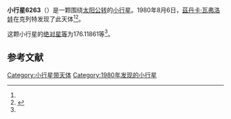 {{Infobox planet
| bgcolour = #FFFFC0
| name = 6263
| symbol = 
| image = 
| caption = 
| discovery = yes
| discovery_ref = 
| discoverer = [[茲丹卡·瓦弗洛娃|茲丹卡·瓦弗洛娃]]
| discovery_site = [[克列特|克列特]] 
| discovered = 1980年8月6日
| designations = yes
| mp_name = 
| named_after = 
| alt_names = 1980 PX/ 1990 VR1
| mp_category = [[主带小行星|主带小行星]]
| orbit_ref = <ref name="a">[http://ssd.jpl.nasa.gov/sbdb.cgi?sstr=6263 6263] {{Wayback|url=http://ssd.jpl.nasa.gov/sbdb.cgi?sstr=6263 |date=20110609185107 }}，小行星數據庫瀏覽器（JPL Small-Body Database Browser）－[[美国国家航空航天局|美国国家航空航天局]]喷气推进实验室</ref>
| epoch = 2456400.5 (2013年4月18日更新)
| aphelion = {{convert|2.7069726|AU|km|3|abbr=on|lk=out}}
| perihelion = {{convert|1.6681052|AU|km|3|abbr=on}}
| semimajor = {{convert|2.1875389|AU|km|3|abbr=on}}
| eccentricity = 0.2374512
| period = 1181.767688 [[日|日]]<br />3.24[[儒略年|儒略年]]
| avg_speed = 
| inclination = 2.22220
| asc_node = 160.25129
| mean_anomaly = 
| arg_peri = 176.11861
| satellites = 
| physical_characteristics = yes
| dimensions = 
| mass = 
| density = 
| surface_grav = 
| escape_velocity = 
| sidereal_day = 
| axial_tilt = 
| pole_ecliptic_lat = 
| pole_ecliptic_lon = 
| albedo = 
| temperatures= 
| temp_name1 = 
| mean_temp_1 = 
| max_temp_1 = 
| temp_name2 = 
| max_temp_2 = 
| spectral_type = 
| abs_magnitude = 176.11861
}}

'''小行星6263'''（{{lang-en|6263}}）是一颗围绕[[太阳|太阳]][[公转|公转]]的[[小行星|小行星]]。1980年8月6日，[[茲丹卡·瓦弗洛娃|茲丹卡·瓦弗洛娃]]在克列特发现了此天体<ref name="a" /><ref>{{cite news|title=小行星列表|url=http://cfa-www.harvard.edu/iau/lists/NumberedMPs.txt|accessdate=2013-07-08|newspaper=哈佛大学|archive-date=2008-05-17|archive-url=https://web.archive.org/web/20080517010638/http://cfa-www.harvard.edu/iau/lists/NumberedMPs.txt|dead-url=no}}</ref>。

这颗小行星的[[绝对星等|绝对星等]]为176.11861等<ref name="a" />。

==参考文献==
{{reflist}}
{{Minor Planet Number|[[小行星6262|小行星6262]]|[[小行星6264|小行星6264]]}}

{{小天体}}

[[Category:小行星带天体|Category:小行星带天体]]
[[Category:1980年发现的小行星|Category:1980年发现的小行星]]

{{asteroid-stub}}
